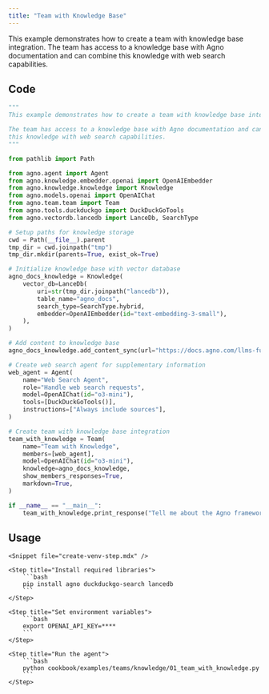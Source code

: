 ```yaml
---
title: "Team with Knowledge Base"
---
```


This example demonstrates how to create a team with knowledge base integration. The team has access to a knowledge base with Agno documentation and can combine this knowledge with web search capabilities.

## Code

```python cookbook/examples/teams/knowledge/01_team_with_knowledge.py
"""
This example demonstrates how to create a team with knowledge base integration.

The team has access to a knowledge base with Agno documentation and can combine
this knowledge with web search capabilities.
"""

from pathlib import Path

from agno.agent import Agent
from agno.knowledge.embedder.openai import OpenAIEmbedder
from agno.knowledge.knowledge import Knowledge
from agno.models.openai import OpenAIChat
from agno.team.team import Team
from agno.tools.duckduckgo import DuckDuckGoTools
from agno.vectordb.lancedb import LanceDb, SearchType

# Setup paths for knowledge storage
cwd = Path(__file__).parent
tmp_dir = cwd.joinpath("tmp")
tmp_dir.mkdir(parents=True, exist_ok=True)

# Initialize knowledge base with vector database
agno_docs_knowledge = Knowledge(
    vector_db=LanceDb(
        uri=str(tmp_dir.joinpath("lancedb")),
        table_name="agno_docs",
        search_type=SearchType.hybrid,
        embedder=OpenAIEmbedder(id="text-embedding-3-small"),
    ),
)

# Add content to knowledge base
agno_docs_knowledge.add_content_sync(url="https://docs.agno.com/llms-full.txt")

# Create web search agent for supplementary information
web_agent = Agent(
    name="Web Search Agent",
    role="Handle web search requests",
    model=OpenAIChat(id="o3-mini"),
    tools=[DuckDuckGoTools()],
    instructions=["Always include sources"],
)

# Create team with knowledge base integration
team_with_knowledge = Team(
    name="Team with Knowledge",
    members=[web_agent],
    model=OpenAIChat(id="o3-mini"),
    knowledge=agno_docs_knowledge,
    show_members_responses=True,
    markdown=True,
)

if __name__ == "__main__":
    team_with_knowledge.print_response("Tell me about the Agno framework", stream=True)
```

## Usage

<Steps>

    <Snippet file="create-venv-step.mdx" />

    <Step title="Install required libraries">
        ```bash
        pip install agno duckduckgo-search lancedb
        ```
    </Step>

    <Step title="Set environment variables">
        ```bash
        export OPENAI_API_KEY=****
        ```
    </Step>

    <Step title="Run the agent">
        ```bash
        python cookbook/examples/teams/knowledge/01_team_with_knowledge.py
        ```
    </Step>

</Steps>